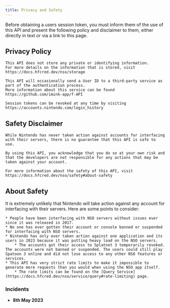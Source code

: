 ```yaml
---
title: Privacy and Safety
---
```


Before obtaining a users session token, you must inform them of the use of this API and present the following policy and disclaimer to them, either directly in text or via a link to this page.

## Privacy Policy

```
This API does not store any private or identifying information.
For more details on the information that is stored, visit https://docs.hfcred.dev/nso/storage

This API will occasionally send a User ID to a third-party service as part of the authentication process.  
More information about this service can be found https://github.com/imink-app/f-API

Session tokens can be revoked at any time by visiting https://accounts.nintendo.com/login_history
```

## Safety Disclaimer

```
While Nintendo has never taken action against accounts for interfacing with their servers, there is no guarantee that this API is safe to use.

By using this API, you acknowledge that you do so at your own risk and that the developers are not responsible for any actions that may be taken against your account.

For more information about the safety of this API, visit https://docs.hfcred.dev/nso/safety#about-safety
```

## About Safety

It is extremely unlikely that Nintendo will take action against any account for interfacing with their servers. Here are some points to consider:

    * People have been interfacing with NSO servers without issues ever since it was released in 2017.
    * No one has ever gotten their account or console banned or suspended for interfacing with NSO servers.
    * Nintendo has only ever taken action against one application and its users in 2023 because it was putting heavy load on the NSO servers.
        * The accounts got their access to Splatnet 3 temporarily revoked. The accounts were not banned or suspended. The users could still play Spatoon 3 online and did not lose access to any other NSO features or services.
    * This API has very strict rate limits to make it impossible to generate more requests than you would when using the NSO app itself.
        * The rate limits can be found on the [Query Service](https://docs.hfcred.dev/nso/service/query#rate-limiting) page.

### Incidents

 * **8th May 2023**